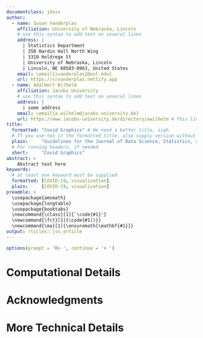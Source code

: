 ```yaml
---
documentclass: jdssv
author:
  - name: Susan Vanderplas
    affiliation: University of Nebraska, Lincoln
    # use this syntax to add text on several lines
    address: |
      | Statistics Department
      | 350 Hardin Hall North Wing
      | 3310 Holdrege St
      | University of Nebraska, Lincoln
      | Lincoln, NE 68583-0963, United States
    email: \email{svanderplas2@unl.edu}
    url: https://srvanderplas.netlify.app
  - name: Adalbert Wilhelm
    affiliation: Jacobs University
    # use this syntax to add text on several lines
    address: |
      | some address
    email: \email{a.wilhelm@jacobs-university.de}
    url: https://www.jacobs-university.de/directory/awilhelm # This link does not work...
title:
  formatted: "Covid Graphics" # We need a better title, sigh.
  # If you use tex in the formatted title, also supply version without
  plain:     "Guidelines for the Journal of Data Science, Statistics, and Visualisation Version 0.3"
  # For running headers, if needed
  short:     "Covid Graphics"
abstract: >
    Abstract text here
keywords:
  # at least one keyword must be supplied
  formatted: [COVID-19, visualization]
  plain:     [COVID-19, visualization]
preamble: >
  \usepackage{amsmath}
  \usepackage{longtable}
  \usepackage{booktabs}
  \newcommand{\class}[1]{`\code{#1}'}
  \newcommand{\fct}[1]{\code{#1()}}
  \newcommand{\ma}[1]{\ensuremath{\mathbf{#1}}}
output: rticles::jss_article
---
```


```r
options(prompt = 'R> ', continue = '+ ')
```


\newpage
# Computational Details {-}

<!-- If necessary or useful, information about certain computational details -->
<!-- such as version numbers, operating systems, or compilers could be included -->
<!-- in an unnumbered section. Also, auxiliary packages (say, for visualizations, -->
<!-- maps, tables, \dots) that are not cited in the main text can be credited here. -->


<!-- The results in this paper were obtained using -->
<!-- \proglang{R}~3.5.1. \proglang{R} itself -->
<!-- and all packages used are available from the Comprehensive -->
<!-- \proglang{R} Archive Network (CRAN) at -->
<!-- \url{https://CRAN.R-project.org/}. -->


# Acknowledgments {-}

<!-- All acknowledgments should be collected in this -->
<!-- unnumbered section before the references. It may contain the usual information -->
<!-- about funding and feedback from colleagues/reviewers/etc. Furthermore, -->
<!-- information such as relative contributions of the authors may be added here -->
<!-- (if any). -->

\bibliography{refs}

\newpage

\setcounter{section}{0}
\renewcommand{\thesection}{\Alph{section}}

# More Technical Details {#app:technical}

<!-- Appendices can be included after the bibliography (with a page break). Each section within the appendix should have a proper section title (rather than just \emph{Appendix}). -->
